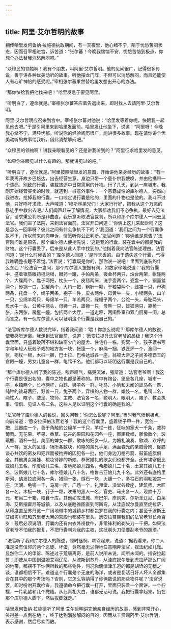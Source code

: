 ```yaml
---
---
---
```

title: 阿里·艾尔哲明的故事
---




相传哈里发何鲁纳·拉施德执政期间，有一天夜里，他心绪不宁，陷于忧愁苦闷状态，因而召宰相进宫，诉苦道：“张尔蕃！今晚我惴惴不安，忧愁苦恼到极点，你想个办法替我消愁解闷吧。”

“众穆民的领袖啊！我有个朋友，叫阿里·艾尔哲明。他的见闻很广，记得很多传说，善于讲各种优美动听的故事。听他摆龙门阵，不但可以消愁解闷，而且还能使人有心旷神怡的感受呢。”宰相张尔蕃果然替哈里发想出开心的办法。

“那你快给我把他找来吧！”哈里发急于要见阿里。

“听明白了，遵命就是。”宰相张尔蕃答应着告退出来，即时找人去请阿里·艾尔哲明。

阿里·艾尔哲明应召来到宫中。宰相张尔蕃对他说：“哈里发等着你呢，快跟我一起见他去吧。”于是引阿里来到哈里发面前。哈里发让他坐下，说道：“阿里呀！今晚我心绪不宁，满腔忧郁。听说你的经验阅历很广，能讲很多故事。现在请你讲个优美动听的故事给我听，借此消愁解闷吧。”

“众穆民的领袖啊！讲我亲眼看见的？还是讲我听到的？”阿里征求哈里发的意见。

“如果你亲眼见过什么有趣的，那就讲见过的吧。”

“听明白了，遵命就是。”阿里按照哈里发的意图，开始讲他亲身经历的故事：“有一年我离开故乡巴格达，出去经营生意。身边只带一个童仆供我使唤，并由他携带一个漂亮、别致的行囊，装载旅途中日常需用的什物。行了几天，到达一座城市。我刚开始经营买卖的时候，就遇到一桩意外事件：一个恶霸成性的库尔德人，突然向我进攻，抢掉我的行囊，一口咬定说行囊是他的，里面的什物也是他的。我斗不过他，只好呼吁求救，大声喊道：‘穆斯林弟兄们！大家行行好，把我从这个万恶的暴徒手中救出去吧。’人们闻声赶来了解情况，大家都劝我们不必争执，最好去见法官，请求秉公判断是非曲直。我乐意听取法官裁判，所以和那个库尔德人一同去见法官。我们进了法院，来到法官面前。法官开口问道：‘你俩上这儿来起诉吗？这是怎么一回事呀？彼此之间有什么争执不下的？’我回道：‘我们之间为一个行囊争执不下，所以前来向你申诉，情愿听你公正判断。’法官问道：‘你俩谁是原告？’法官刚问谁是原告，那个库尔德人便抢先说：‘这是我的行囊，装在囊中的都是我的财物。这个行囊丢了，后来是从此人手中找到的。’他指着我向法官陈述理由。法官问道：‘是什么时候丢的？’库尔德人回道：‘是昨天丢的。由于遗失这个行囊，气得我昨晚整夜睡不着觉。’法官说：‘行囊既是你的，那你说一说吧！里面到底装的什么东西？’经法官一盘问，那个库尔德人振振有词，如数家珍地说道：‘我的行囊中，盛着银质眼药棍两根，眼药一罐，手帕两条，镀金杯两只，烛台两架，帐篷两个，大碟两个，匙子两把，枕头一个，皮毯两床，洗手壶两个，瓷盘一个，铜面盆两个，砂锅一口，瓦罐两个，大杓一把，粗针一颗，干粮袋两个，雌猫一只，母狗两条，托盘一个，绳子两条，袍子一件，皮衣两件，母黄牛一头，小犊两头，山羊一只，公绵羊两只，母绵羊一只，羊羔两只，绿幔子两个，公驼一头，母驼两头，母水牛一头，公黄牛两头，母狮一只，雄狮一只，母熊一只，雄狐两只，靠椅一张，床两张，房屋一幢，包括两个大厅，一道走廊，两间卧室和双门厨房一间。总而言之，有一伙库尔德人可以证明这个行囊是我自己的。’

“法官听库尔德人数说完毕，指着我问道：‘喂！你怎么说呢？’那库尔德人的数说，使我感觉迷离。我走到法官面前，说道：‘愿安拉提升法官老爷的品级！我这个行囊里面，只盛着破落不堪和缺窗少门的屋舍、住宅各一栋，狗窝一个，孩子读书写字和年轻人玩骰子戏的地方各一块，帐篷一个，麻绳一捆，铁匠炉一个，渔网一张，拐杖一根，木桩一捆，巴士拉、巴格达城各一座，翁顿大帝之子尚多德霸王的宫殿一幢，男女儿童各一群，龟鸨千名。他们都可以证明这行囊是我自己的。’

“那个库尔德人听了我的陈述，唉声叹气，痛哭流涕，强辩道：‘法官老爷啊！我这个行囊是很出名的，囊中之物也都是著称的。其中有炮台、堡垒各几座，城市一座，乡镇两个，长枪两杆，白鹤、狮子各一群，牝马、小驹和未阉的雄马各一匹，纯种的骏马两匹，野兽一只，兔子两个，弈棋的人物一群，娼妓一名，龟鸨二名，两性人、瞎子、跛足、牧师、主教、法官各一名，聪明人、眼明人、瘫子、教会执事、僧侣、见证人各二名。这些人足以证明这个行囊的确是我的。’

“法官听了库尔德人的数说，回头问我：‘你怎么说呢？阿里。’当时我气愤到极点，向前辩道：‘愿安拉保佑法官老爷！我的这个行囊里，盛着锁子甲一件，宽剑一把，武器库一个，善于角触的公绵羊一千只，羊栏一栋，狂吠的家犬一千条，栽种葡萄、无花果、苹果、香草、花卉的果园和花园各一座，图画数幅，雕像数个，玻璃瓶、酒杯一批，美丽的婢女一群，歌咏的妇女一队，为婚礼演奏、歌颂、欢呼的人一群，宽大的区域、场所各数块，和睦的弟兄手足、满面春光的亲戚骨肉、促膝谈心共饮的密友和犯罪而被拘押的囚犯各一批，他们身边刀枪弓箭、鼓笛旌旗俱全。其他男女娃娃、梳妆待嫁的新娘、恭贺婚礼的歌女们也都齐全。还有埃塞俄比亚娘儿五名，印度娘儿三名，麦地那娘儿四名，希腊娘儿二十名，土耳其娘儿五十名，波斯娘儿七十名，库尔德娘儿八十名，格鲁吉亚娘儿九十名。此外还有底格里斯河、幼发拉底河各一条，猎网一张，燧石一块，火镰一个，多柱石的羽勒姆宫一座，流氓、龟鸨一千，马房一所，广场一个，礼拜堂、澡堂各数座，建筑师、木匠各一名，木板一块，钉子一颗，吹箫的黑人一名，官吏、马夫各一人，现款十万元，布帛二十箱，粮食十库。其他如库法城、岸巴尔、岸则突、尔斯革辽尼、白莱海、艾斯摆霍尼等城镇，以及从底睦雅图直到阿斯弯，从洼底奴尔曼直至虎拉萨，从印度直至苏丹这一广阔地带中的城镇乡村都包罗在我的行囊之内；甚至于波斯王艾奴实尔旺和苏里曼大帝的宫殿也都装在里头。愿安拉赏赐我们的法官老爷长命百岁！最后必须说明，行囊内还有内衣外褂数件，非常锋利的剃头刀一千把。如果法官老爷不怕我的报复，不把行囊判为我的主权，这批剃头刀便要刮老爷的胡须。’

“法官听了我和库尔德人的陈述，顿时迷惘、糊涂起来，说道：‘据我看来，你二人准是没有信仰的两个恶徒、坏蛋，竟然毫无忌惮地任意嘲弄法官，视法纪如儿戏。显然你二人的申诉、陈述过于荒唐离奇，是前人说所未说，闻所未闻的。指安拉起誓！即使从中国到温姆艾羽辽尼，从波斯到苏丹，从洼底奴尔曼到虎拉萨那么广阔的地带，都摆不下你俩所数的那些物件，何况你俩津津乐道的都是胡诌的无稽之谈，谁都相信不下。难道这个行囊是个无底的海洋，或者是复活日好人坏人全都集合在其中的那个考场吗？否则，它怎么容纳得了你俩数说的那些物件呢？’法官说罢，即时吩咐开囊检查。我遵循命令把行囊一打开，里面只装着一个面饼，一个柠檬，一片乳酪和几个橄榄。从此真相大白，谁都无话可说。我把行囊拿起来，扔在那个库尔德人脚下，然后拔脚就走。”

哈里发何鲁纳·拉施德听了阿里·艾尔哲明讲完他亲身经历的故事，感到非常开心，笑得差一点倒在地上，终于达到消愁解闷的目的，因而从丰赏赐阿里·艾尔哲明，表示感谢，然后尽欢而散。